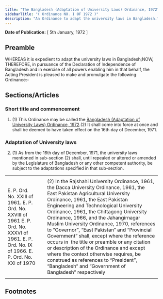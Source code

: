 ```yaml
---
title: "The Bangladesh (Adaptation of University Laws) Ordinance, 1972"
sidebarTitle: "( Ordinance NO. I OF 1972 )"
description: "An Ordinance to adapt the university laws in Bangladesh."
---
```


**Date of Publication:** [ 5th January, 1972 ]

## Preamble

WHEREAS it is expedient to adapt the university laws in Bangladesh;NOW, THEREFORE, in pursuance of the Declaration of Independence of Bangladesh and in exercise of all powers enabling him in that behalf, the Acting President is pleased to make and promulgate the following Ordinance:-

## Sections/Articles

### Short title and commencement

1. (1) This Ordinance may be called the [Bangladesh (Adaptation of University Laws) Ordinance, 1972](/act-426.html "Bangladesh (Adaptation of University Laws) Ordinance, 1972").(2) It shall come into force at once and shall be deemed to have taken effect on the 16th day of December, 1971.

### Adaptation of University laws

2. (1) As from the 16th day of December, 1971, the university laws mentioned in sub-section (2) shall, until repealed or altered or amended by the Legislature of Bangladesh or any other competent authority, be subject to the adaptations specified in that sub-section.

|                                                                                                                                                 |     |                                                                                                                                                                                                                                                                                                                                                                                                                                                                                                                                                                                                                                                                                |
| ----------------------------------------------------------------------------------------------------------------------------------------------- | --- | ------------------------------------------------------------------------------------------------------------------------------------------------------------------------------------------------------------------------------------------------------------------------------------------------------------------------------------------------------------------------------------------------------------------------------------------------------------------------------------------------------------------------------------------------------------------------------------------------------------------------------------------------------------------------------ |
|                                                                                                                                                 |     |                                                                                                                                                                                                                                                                                                                                                                                                                                                                                                                                                                                                                                                                                |
| E. P. Ord. No. XXIII of 1961. E. P. Ord. No. XXVIII of 1961 E. P. Ord. No. XXXVI of 1961. E. P. Ord. No. IX of 1966. E. P. Ord. No. XXI of 1970 |     | (2) In the Rajshahi University Ordinance, 1961, the Dacca University Ordinance, 1961, the East Pakistan Agricultural University Ordinance, 1961, the East Pakistan Engineering and Technological University Ordinance, 1961, the Chittagong University Ordinance, 1966, and the Jahangirnagar Muslim University Ordinance, 1970, references to “Governor”, “East Pakistan” and “Provincial Government” shall, except where the reference occurs in  the title or preamble or any citation or description of the Ordinance and except where the context otherwise requires, be construed as references to “President”, “Bangladesh” and “Government of Bangladesh” respectively |
|                                                                                                                                                 |     |                                                                                                                                                                                                                                                                                                                                                                                                                                                                                                                                                                                                                                                                                |

## Footnotes
